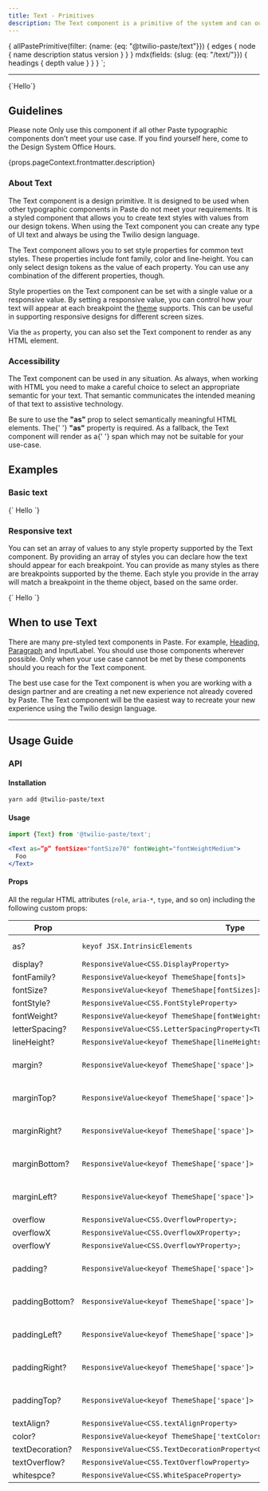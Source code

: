 ```yaml
---
title: Text - Primitives
description: The Text component is a primitive of the system and can output any supported text style provided by our design tokens. Coupled with Box, it underpins most of our components.
---
```



  {
    allPastePrimitive(filter: {name: {eq: "@twilio-paste/text"}}) {
      edges {
        node {
          name
          description
          status
          version
        }
      }
    }
    mdx(fields: {slug: {eq: "/text/"}}) {
      headings {
        depth
        value
      }
    }
  }
`;

<ComponentHeader
  name="Text"
  categoryRoute={SidebarCategoryRoutes.PRIMITIVES}
  githubUrl="https://github.com/twilio-labs/paste/tree/master/packages/paste-core/primitives/text"
  storybookUrl="https://twilio-labs.github.io/paste/?path=/story/primitives-text--default"
  data={props.data.allPastePrimitive.edges}
/>

---

<contentwrapper>

<TableOfContents headings={props.data.mdx.headings} />

<content>

<LivePreview scope={{Text}} language="jsx">
  {`<Text as="p">Hello</Text>`}
</LivePreview>

## Guidelines

<Callout>
  <CalloutTitle as="h3">Please note</CalloutTitle>
  <CalloutText>
    Only use this component if all other Paste typographic components don’t meet your use case. If you find yourself
    here, come to the Design System Office Hours.
  </CalloutText>
</Callout>

<Paragraph>{props.pageContext.frontmatter.description}</Paragraph>

### About Text

The Text component is a design primitive. It is designed to be used when other typographic components in Paste do not
meet your requirements. It is a styled component that allows you to create text styles with values from our design tokens.
When using the Text component you can create any type of UI text and always be using the Twilio design language.

The Text component allows you to set style properties for common text styles. These properties include font family,
color and line-height. You can only select design tokens as the value of each property. You can use any combination of
the different properties, though.

Style properties on the Text component can be set with a single value or a responsive value. By setting a responsive
value, you can control how your text will appear at each breakpoint the
[theme](https://paste.twilio.design/tokens/theme-package/) supports. This can be useful in supporting responsive designs
for different screen sizes.

Via the `as` property, you can also set the Text component to render as any HTML element.

### Accessibility

The Text component can be used in any situation. As always, when working with HTML you need to make a careful choice
to select an appropriate semantic for your text. That semantic communicates the intended meaning of that text to
assistive technology.

<Callout>
  <CalloutText>
    Be sure to use the <strong>"as"</strong> prop to select semantically meaningful HTML elements. The{' '}
    <strong>"as"</strong> property is required. As a fallback, the Text component will render as a{' '}
    <InlineCode>span</InlineCode> which may not be suitable for your use-case.
  </CalloutText>
</Callout>

## Examples

### Basic text

<LivePreview scope={{Text}} language="jsx">
  {`<Text
  as="p"
  fontWeight="fontWeightMedium"
  fontSize="fontSize30"
  marginBottom="space40"
  color="colorTextSuccess"
>
  Hello
</Text>`}
</LivePreview>

### Responsive text

You can set an array of values to any style property supported by the Text component. By providing an array of styles
you can declare how the text should appear for each breakpoint. You can provide as many styles as there are breakpoints
supported by the theme. Each style you provide in the array will match a breakpoint in the theme object, based on the
same order.

<LivePreview scope={{Text}} language="jsx">
  {`<Text
  as="p"
  fontSize={["fontSize20", "fontSize40", "fontSize60"]}
  color={["colorTextBrandHighlight", "colorTextSuccess", "colorTextError"]}
>
  Hello
</Text>`}
</LivePreview>

## When to use Text

There are many pre-styled text components in Paste. For example, [Heading](/components/heading), [Paragraph](/components/paragraph) and InputLabel. You should use
those components wherever possible. Only when your use case cannot be met by these components should you reach for the
Text component.

The best use case for the Text component is when you are working with a design partner and are creating a net new
experience not already covered by Paste. The Text component will be the easiest way to recreate your new experience
using the Twilio design language.

<DoDont>
  <Do
    title="Do"
    body="Explore what’s in Paste that will meet your needs first. For example, the Paragraph and Heading components"
    preview={false}
  />
  <Dont title="Don't" body="Don’t reach for the Text component as your first option" preview={false} />
</DoDont>

<DoDont>
  <Do
    title="Do"
    body="Use the Text component to create entirely new experiences not covered by Paste"
    preview={false}
  />
  <Dont
    title="Don't"
    body="Don’t use the Text Component to recreate a slightly different version of a pre-existing Paste component"
    preview={false}
  />
</DoDont>

<DoDont>
  <Do
    title="Do"
    body="Use the Text component for all styled text that doesn’t already exist in Paste"
    preview={false}
  />
  <Dont
    title="Don't"
    body="Don’t use base HTML elements for your text since there are no global styles"
    preview={false}
  />
</DoDont>

<DoDont>
  <Do
    title="Do"
    body="Always set the “as” property to ensure you are making a suitable semantic choice"
    preview={false}
  />
  <Dont title="Don't" body="Don’t use the Text component without setting the “as” property" preview={false} />
</DoDont>

---

## Usage Guide

### API

#### Installation

```bash
yarn add @twilio-paste/text
```

#### Usage

```jsx
import {Text} from '@twilio-paste/text';

<Text as=”p” fontSize="fontSize70" fontWeight="fontWeightMedium">
  Foo
</Text>
```

#### Props

All the regular HTML attributes (`role`, `aria-*`, `type`, and so on) including the following custom props:

| Prop            | Type                                                                          | Description               | Default |
| --------------- | ----------------------------------------------------------------------------- | ------------------------- | ------- |
| as?             | `keyof JSX.IntrinsicElements`                                                 | A custom HTML tag         | `div`   |
| display?        | `ResponsiveValue<CSS.DisplayProperty>`                                        |                           |         |
| fontFamily?     | `ResponsiveValue<keyof ThemeShape[fonts]>`                                    |                           |         |
| fontSize?       | `ResponsiveValue<keyof ThemeShape[fontSizes]>`                                |                           |         |
| fontStyle?      | `ResponsiveValue<CSS.FontStyleProperty>`                                      |                           |         |
| fontWeight?     | `ResponsiveValue<keyof ThemeShape[fontWeights]>`                              |                           |         |
| letterSpacing?  | `ResponsiveValue<CSS.LetterSpacingProperty<TLengthStyledSystem>>`             |                           |         |
| lineHeight?     | `ResponsiveValue<keyof ThemeShape[lineHeights]>`                              |                           |         |
| margin?         | `ResponsiveValue<keyof ThemeShape['space']>`                                  | One of our spacing tokens |         |
| marginTop?      | `ResponsiveValue<keyof ThemeShape['space']>`                                  | One of our spacing tokens |         |
| marginRight?    | `ResponsiveValue<keyof ThemeShape['space']>`                                  | One of our spacing tokens |         |
| marginBottom?   | `ResponsiveValue<keyof ThemeShape['space']>`                                  | One of our spacing tokens |         |
| marginLeft?     | `ResponsiveValue<keyof ThemeShape['space']>`                                  | One of our spacing tokens |         |
| overflow        | `ResponsiveValue<CSS.OverflowProperty>;`                                      |                           |         |
| overflowX       | `ResponsiveValue<CSS.OverflowXProperty>;`                                     |                           |         |
| overflowY       | `ResponsiveValue<CSS.OverflowYProperty>;`                                     |                           |         |
| padding?        | `ResponsiveValue<keyof ThemeShape['space']>`                                  | One of our spacing tokens |         |
| paddingBottom?  | `ResponsiveValue<keyof ThemeShape['space']>`                                  | One of our spacing tokens |         |
| paddingLeft?    | `ResponsiveValue<keyof ThemeShape['space']>`                                  | One of our spacing tokens |         |
| paddingRight?   | `ResponsiveValue<keyof ThemeShape['space']>`                                  | One of our spacing tokens |         |
| paddingTop?     | `ResponsiveValue<keyof ThemeShape['space']>`                                  | One of our spacing tokens |         |
| textAlign?      | `ResponsiveValue<CSS.textAlignProperty>`                                      |                           |         |
| color?          | `ResponsiveValue<keyof ThemeShape['textColors']>`                             |                           |         |
| textDecoration? | `ResponsiveValue<CSS.TextDecorationProperty<CSS.TextDecorationLineProperty>>` |                           |         |
| textOverflow?   | `ResponsiveValue<CSS.TextOverflowProperty>`                                   |                           |         |
| whitespce?      | `ResponsiveValue<CSS.WhiteSpaceProperty>`                                     |                           |         |

<Box marginTop="space90">
  <Changelog />
</Box>

</content>

</contentwrapper>
